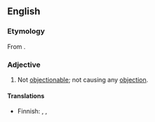 ==English==

===Etymology===
From {{af|en|un-|objectionable}}.

===Adjective===
{{en-adj}}

# Not [[objectionable]]; not causing any [[objection]].
#: {{ant|en|objectionable}}

====Translations====
{{trans-top}}
* Finnish: {{t+|fi|hyväksyttävä}}, {{t+|fi|moitteeton}}, {{t+|fi|[[ei]] [[paheksuttava]]}}
{{trans-mid}}
{{trans-bottom}}
